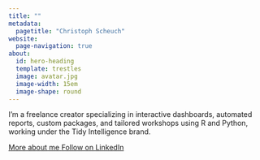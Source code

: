 ```yaml
---
title: ""
metadata:
  pagetitle: "Christoph Scheuch"
website:
  page-navigation: true
about:
  id: hero-heading
  template: trestles
  image: avatar.jpg
  image-width: 15em
  image-shape: round
---
```


:::{#hero-heading}

I’m a freelance creator specializing in interactive dashboards, automated reports, custom packages, and tailored workshops using R and Python, working under the Tidy Intelligence brand.

```{=html}
<div class="button-group">
<a href="https://www.tidy-intelligence.com/about.html" class="cta-button">
    More about me
</a>

<a href="https://www.linkedin.com/in/christophscheuch/" class="cta-button">
    Follow on LinkedIn
</a>
<div>
```
:::